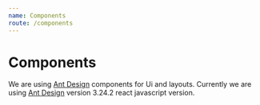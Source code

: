 ```yaml
---
name: Components
route: /components
---
```


# Components

We are using [Ant Design](https://ant.design/docs/react/introduce) components for Ui and layouts. Currently we are using [Ant Design](https://ant.design/docs/react/introduce) version 3.24.2 react javascript version.


